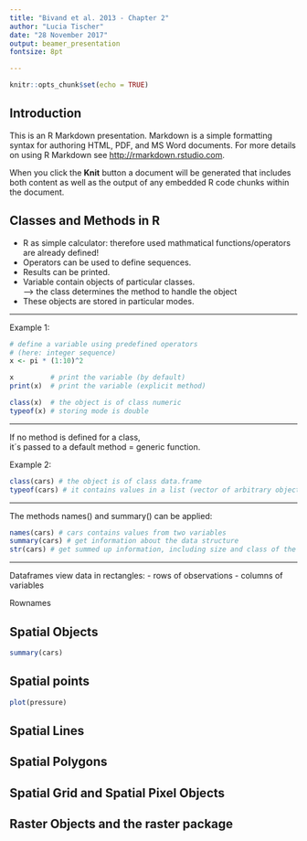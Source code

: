 ```yaml
---
title: "Bivand et al. 2013 - Chapter 2"
author: "Lucia Tischer"
date: "28 November 2017"
output: beamer_presentation
fontsize: 8pt

---
```


```r
knitr::opts_chunk$set(echo = TRUE)
```

## Introduction

This is an R Markdown presentation. Markdown is a simple formatting syntax for authoring HTML, PDF, and MS Word documents. For more details on using R Markdown see <http://rmarkdown.rstudio.com>.

When you click the **Knit** button a document will be generated that includes both content as well as the output of any embedded R code chunks within the document.

## Classes and Methods in R

- R as simple calculator: therefore used mathmatical functions/operators are already defined!
- Operators can be used to define sequences.
- Results can be printed.
- Variable contain objects of particular classes.  
  --> the class determines the method to handle the object
- These objects are stored in particular modes.

***
Example 1:

```r
# define a variable using predefined operators
# (here: integer sequence)
x <- pi * (1:10)^2  
```

```r
x         # print the variable (by default)
print(x)  # print the variable (explicit method)

class(x)  # the object is of class numeric
typeof(x) # storing mode is double
```


***

If no method is defined for a class,  
it´s passed to a default method = generic function.

Example 2:
```r
class(cars) # the object is of class data.frame
typeof(cars) # it contains values in a list (vector of arbitrary objects)
```

***

The methods names() and summary() can be applied:
```r
names(cars) # cars contains values from two variables
summary(cars) # get information about the data structure
str(cars) # get summed up information, including size and class of the object
```


***

Dataframes view data in rectangles:
- rows of observations
- columns of variables

Rownames

## Spatial Objects

```r
summary(cars)
```

## Spatial points

```r
plot(pressure)
```

## Spatial Lines


## Spatial Polygons


## Spatial Grid and Spatial Pixel Objects


## Raster Objects and the raster package
